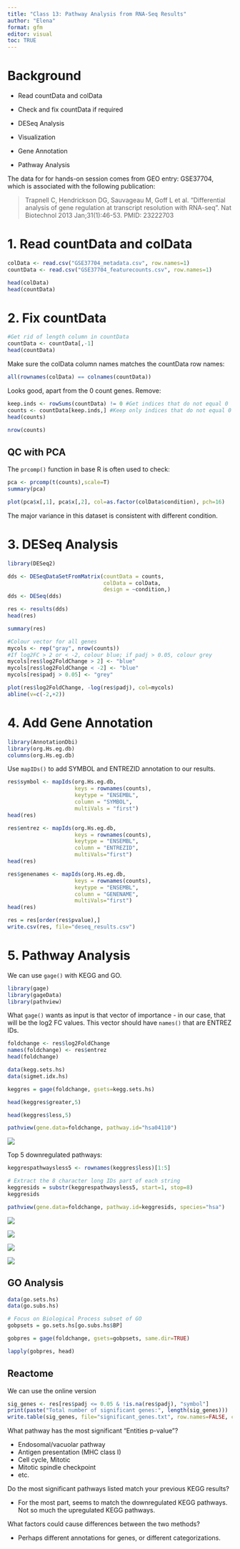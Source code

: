 ```yaml
---
title: "Class 13: Pathway Analysis from RNA-Seq Results"
author: "Elena"
format: gfm
editor: visual
toc: TRUE
---
```


# Background

-   Read countData and colData

-   Check and fix countData if required

-   DESeq Analysis

-   Visualization

-   Gene Annotation

-   Pathway Analysis

The data for for hands-on session comes from GEO entry: GSE37704, which is associated with the following publication:

> Trapnell C, Hendrickson DG, Sauvageau M, Goff L et al. "Differential analysis of gene regulation at transcript resolution with RNA-seq". Nat Biotechnol 2013 Jan;31(1):46-53. PMID: 23222703

# 1. Read countData and colData

```r
colData <- read.csv("GSE37704_metadata.csv", row.names=1)
countData <- read.csv("GSE37704_featurecounts.csv", row.names=1)

head(colData)
head(countData)
```

# 2. Fix countData

```r
#Get rid of length column in countData
countData <- countData[,-1]
head(countData)
```

Make sure the colData column names matches the countData row names:

```r
all(rownames(colData) == colnames(countData))
```

Looks good, apart from the 0 count genes. Remove:

```r
keep.inds <- rowSums(countData) != 0 #Get indices that do not equal 0
counts <- countData[keep.inds,] #Keep only indices that do not equal 0
head(counts)
```

```r
nrow(counts)
```

## QC with PCA

The `prcomp()` function in base R is often used to check:

```r
pca <- prcomp(t(counts),scale=T)
summary(pca)
```

```r
plot(pca$x[,1], pca$x[,2], col=as.factor(colData$condition), pch=16)
```

The major variance in this dataset is consistent with different condition.

# 3. DESeq Analysis

```r
library(DESeq2)
```

```r
dds <- DESeqDataSetFromMatrix(countData = counts,
                              colData = colData,
                              design = ~condition,)
dds <- DESeq(dds)

res <- results(dds)
head(res)
```

```r
summary(res)
```

```r
#Colour vector for all genes
mycols <- rep("gray", nrow(counts))
#If log2FC > 2 or < -2, colour blue; if padj > 0.05, colour grey
mycols[res$log2FoldChange > 2] <- "blue"
mycols[res$log2FoldChange < -2] <- "blue"
mycols[res$padj > 0.05] <- "grey"

plot(res$log2FoldChange, -log(res$padj), col=mycols)
abline(v=c(-2,+2))
```

# 4. Add Gene Annotation

```r
library(AnnotationDbi)
library(org.Hs.eg.db)
columns(org.Hs.eg.db)
```

Use `mapIDs()` to add SYMBOL and ENTREZID annotation to our results.

```r
res$symbol <- mapIds(org.Hs.eg.db,
                     keys = rownames(counts),
                     keytype = "ENSEMBL",
                     column = "SYMBOL",
                     multiVals = "first")
head(res)
```

```r
res$entrez <- mapIds(org.Hs.eg.db,
                     keys = rownames(counts),
                     keytype = "ENSEMBL",
                     column = "ENTREZID",
                     multiVals="first")
head(res)
```

```r
res$genenames <- mapIds(org.Hs.eg.db,
                     keys = rownames(counts),
                     keytype = "ENSEMBL",
                     column = "GENENAME",
                     multiVals="first")
head(res)
```

```r
res = res[order(res$pvalue),]
write.csv(res, file="deseq_results.csv")
```

# 5. Pathway Analysis

We can use `gage()` with KEGG and GO.

```r
library(gage)
library(gageData)
library(pathview)
```

What `gage()` wants as input is that vector of importance - in our case, that will be the log2 FC values. This vector should have `names()` that are ENTREZ IDs.

```r
foldchange <- res$log2FoldChange
names(foldchange) <- res$entrez
head(foldchange)
```

```r
data(kegg.sets.hs)
data(sigmet.idx.hs)

keggres = gage(foldchange, gsets=kegg.sets.hs)
```

```r
head(keggres$greater,5)
```

```r
head(keggres$less,5)
```


```r
pathview(gene.data=foldchange, pathway.id="hsa04110")
```

![](hsa04110.pathview.png)

Top 5 downregulated pathways:

```r
keggrespathwaysless5 <- rownames(keggres$less)[1:5]

# Extract the 8 character long IDs part of each string
keggresids = substr(keggrespathwaysless5, start=1, stop=8)
keggresids
```

```r
pathview(gene.data=foldchange, pathway.id=keggresids, species="hsa")
```

![](hsa03030.pathview.png)

![](hsa05130.pathview.png)

![](hsa03013.pathview.png)

![](hsa03440.pathview.png)

## GO Analysis

```r
data(go.sets.hs)
data(go.subs.hs)

# Focus on Biological Process subset of GO
gobpsets = go.sets.hs[go.subs.hs$BP]

gobpres = gage(foldchange, gsets=gobpsets, same.dir=TRUE)

lapply(gobpres, head)
```

## Reactome

We can use the online version

```r
sig_genes <- res[res$padj <= 0.05 & !is.na(res$padj), "symbol"]
print(paste("Total number of significant genes:", length(sig_genes)))
write.table(sig_genes, file="significant_genes.txt", row.names=FALSE, col.names=FALSE, quote=FALSE)
```

What pathway has the most significant “Entities p-value”?

- Endosomal/vacuolar pathway
- Antigen presentation (MHC class I)
- Cell cycle, Mitotic
- Mitotic spindle checkpoint
- etc.

Do the most significant pathways listed match your previous KEGG results?

- For the most part, seems to match the downregulated KEGG pathways. Not so much the upregulated KEGG pathways.

What factors could cause differences between the two methods?

- Perhaps different annotations for genes, or different categorizations.
